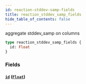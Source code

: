 ```yaml
---
id: reaction-stddev-samp-fields
title: reaction_stddev_samp_fields
hide_table_of_contents: false
---
```



aggregate stddev_samp on columns

```graphql
type reaction_stddev_samp_fields {
  id: Float
}
```


### Fields

#### [`id`](#) ([`Float`](../scalars/float))






